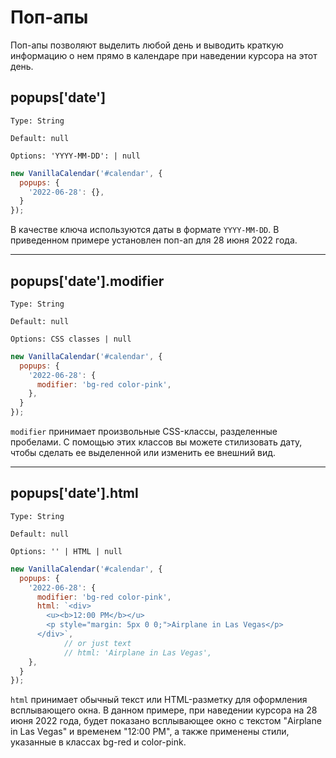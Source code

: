 # Поп-апы

Поп-апы позволяют выделить любой день и выводить краткую информацию о нем прямо в календаре при наведении курсора на этот день.

## popups['date']

`Type: String`

`Default: null`

`Options: 'YYYY-MM-DD': | null`

```js
new VanillaCalendar('#calendar', {
  popups: {
    '2022-06-28': {},
  }
});
```

В качестве ключа используются даты в формате `YYYY-MM-DD`. В приведенном примере установлен поп-ап для 28 июня 2022 года.

---

## popups['date'].modifier

`Type: String`

`Default: null`

`Options: CSS classes | null`

```js
new VanillaCalendar('#calendar', {
  popups: {
    '2022-06-28': {
      modifier: 'bg-red color-pink',
    },
  }
});
```

`modifier`  принимает произвольные CSS-классы, разделенные пробелами. С помощью этих классов вы можете стилизовать дату, чтобы сделать ее выделенной или изменить ее внешний вид.

---

## popups['date'].html

`Type: String`

`Default: null`

`Options: '' | HTML | null`

```js
new VanillaCalendar('#calendar', {
  popups: {
    '2022-06-28': {
      modifier: 'bg-red color-pink',
      html: `<div>
        <u><b>12:00 PM</b></u>
        <p style="margin: 5px 0 0;">Airplane in Las Vegas</p>
      </div>`,
			// or just text
			// html: 'Airplane in Las Vegas',
    },
  }
});
```

`html` принимает обычный текст или HTML-разметку для оформления всплывающего окна.
В данном примере, при наведении курсора на 28 июня 2022 года, будет показано всплывающее окно с текстом "Airplane in Las Vegas" и временем "12:00 PM", а также применены стили, указанные в классах bg-red и color-pink.
